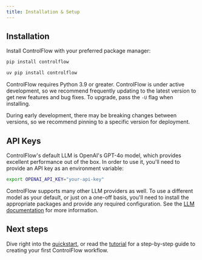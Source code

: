 ```yaml
---
title: Installation & Setup
---
```


## Installation


Install ControlFlow with your preferred package manager:
<CodeGroup>
    
```bash pip
pip install controlflow 
```

```bash uv
uv pip install controlflow 
```
</CodeGroup>

ControlFlow requires Python 3.9 or greater.
<Warning>
ControlFlow is under active development, so we recommend frequently updating to the latest version to get new features and bug fixes. To upgrade, pass the `-U` flag when installing. 

During early development, there may be breaking changes between versions, so we recommend pinning to a specific version for deployment.
</Warning>
## API Keys

ControlFlow's default LLM is OpenAI's GPT-4o model, which provides excellent performance out of the box. In order to use it, you'll need to provide an API key as an environment variable:

```bash
export OPENAI_API_KEY="your-api-key"
```

ControlFlow supports many other LLM providers as well. To use a different model as your default, or just on a one-off basis, you'll need to install the appropriate packages and provide any required configuration. See the [LLM documentation](/guides/llms) for more information.


## Next steps

Dive right into the [quickstart](/quickstart), or read the [tutorial](/tutorial) for a step-by-step guide to creating your first ControlFlow workflow.

